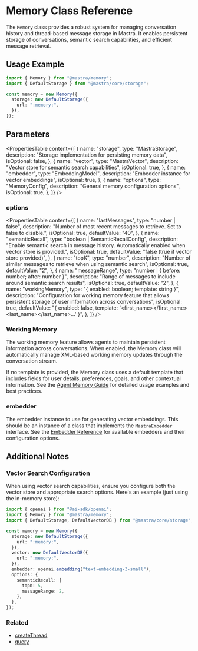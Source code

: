 # Memory Class Reference

The `Memory` class provides a robust system for managing conversation history and thread-based message storage in Mastra. It enables persistent storage of conversations, semantic search capabilities, and efficient message retrieval.

## Usage Example

```typescript copy showLineNumbers
import { Memory } from "@mastra/memory";
import { DefaultStorage } from "@mastra/core/storage";

const memory = new Memory({
  storage: new DefaultStorage({
    url: ":memory:",
  }),
});
```

## Parameters

<PropertiesTable
  content={[
    {
      name: "storage",
      type: "MastraStorage",
      description: "Storage implementation for persisting memory data",
      isOptional: false,
    },
    {
      name: "vector",
      type: "MastraVector",
      description: "Vector store for semantic search capabilities",
      isOptional: true,
    },
    {
      name: "embedder",
      type: "EmbeddingModel",
      description:
        "Embedder instance for vector embeddings",
      isOptional: true,
    },
    {
      name: "options",
      type: "MemoryConfig",
      description: "General memory configuration options",
      isOptional: true,
    },
  ]}
/>

### options

<PropertiesTable
  content={[
    {
      name: "lastMessages",
      type: "number | false",
      description:
        "Number of most recent messages to retrieve. Set to false to disable.",
      isOptional: true,
      defaultValue: "40",
    },
    {
      name: "semanticRecall",
      type: "boolean | SemanticRecallConfig",
      description:
        "Enable semantic search in message history. Automatically enabled when vector store is provided.",
      isOptional: true,
      defaultValue: "false (true if vector store provided)",
    },
    {
      name: "topK",
      type: "number",
      description:
        "Number of similar messages to retrieve when using semantic search",
      isOptional: true,
      defaultValue: "2",
    },
    {
      name: "messageRange",
      type: "number | { before: number; after: number }",
      description:
        "Range of messages to include around semantic search results",
      isOptional: true,
      defaultValue: "2",
    },
    {
      name: "workingMemory",
      type: "{ enabled: boolean; template: string }",
      description:
        "Configuration for working memory feature that allows persistent storage of user information across conversations",
      isOptional: true,
      defaultValue:
        "{ enabled: false, template: '<user><first_name></first_name><last_name></last_name>...</user>' }",
    },
  ]}
/>

### Working Memory

The working memory feature allows agents to maintain persistent information across conversations. When enabled, the Memory class will automatically manage XML-based working memory updates through the conversation stream.

If no template is provided, the Memory class uses a default template that includes fields for user details, preferences, goals, and other contextual information. See the [Agent Memory Guide](/docs/agents/agent-memory#working-memory) for detailed usage examples and best practices.

### embedder

The embedder instance to use for generating vector embeddings. This should be an instance of a class that implements the `MastraEmbedder` interface. See the [Embedder Reference](/docs/reference/embedder) for available embedders and their configuration options.

## Additional Notes

### Vector Search Configuration

When using vector search capabilities, ensure you configure both the vector store and appropriate search options. Here's an example (just using the in-memory store):

```typescript copy showLineNumbers
import { openai } from "@ai-sdk/openai";
import { Memory } from "@mastra/memory";
import { DefaultStorage, DefaultVectorDB } from "@mastra/core/storage";

const memory = new Memory({
  storage: new DefaultStorage({
    url: ":memory:",
  }),
  vector: new DefaultVectorDB({
    url: ":memory:",
  }),
  embedder: openai.embedding("text-embedding-3-small"),
  options: {
    semanticRecall: {
      topK: 5,
      messageRange: 2,
    },
  },
});
```

### Related

- [createThread](/docs/reference/memory/createThread.mdx)
- [query](/docs/reference/memory/query.mdx)
